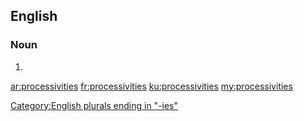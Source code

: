 ==English==

===Noun===
{{head|en}}

# {{plural of|processivity}}

[[Category:English plurals ending in "-ies"]]

[[ar:processivities]]
[[fr:processivities]]
[[ku:processivities]]
[[my:processivities]]